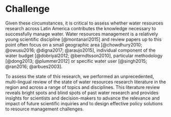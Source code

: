 # Challenge
Given these circumstances, it is critical to assess whether water resources research across Latin America contributes the knowledge necessary to successfully manage water.
Water resources management is a relatively young scientific discipline [@montanari2015] and review papers up to this point often focus on a small geographic area [@chowdhury2010; @owusu2016; @digna2017; @araujo2015], individual component of the water budget [@dobriyal2012; @berndtsson2010], particular methodology [@dong2013; @plummer2012] or specific water user [@singh2015; @ran2016; @arbues2003].

To assess the state of this research, we performed an unprecedented, multi-lingual review of the state of water resources research literature in the region and across a range of topics and disciplines.
This literature review reveals bright spots and blind spots of past water research and provides insights for scientists and decision-makers to advance the relevance and impact of future scientific inquiries and to design effective policy solutions to resource management challenges.